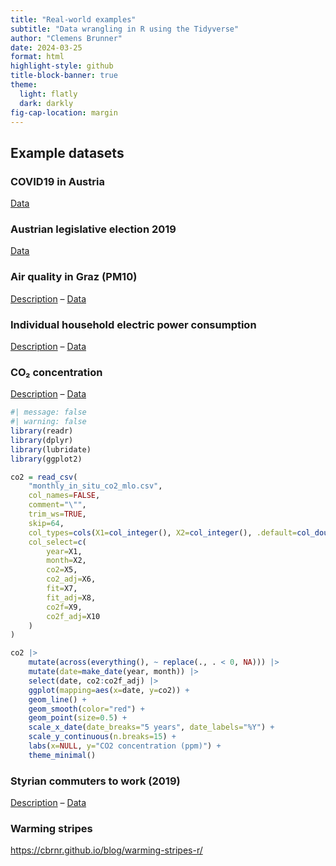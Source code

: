 ```yaml
---
title: "Real-world examples"
subtitle: "Data wrangling in R using the Tidyverse"
author: "Clemens Brunner"
date: 2024-03-25
format: html
highlight-style: github
title-block-banner: true
theme:
  light: flatly
  dark: darkly
fig-cap-location: margin
---
```


## Example datasets

### COVID19 in Austria

[Data](covid19.csv)


### Austrian legislative election 2019

[Data](https://www.bmi.gv.at/412/Nationalratswahlen/Nationalratswahl_2019/files/endgultiges_Gesamtergebnis_NRW19_16102019.xlsx)


### Air quality in Graz (PM10)

[Description](https://www.umwelt.steiermark.at/cms/ziel/2060750/DE/) – [Data](http://app.luis.steiermark.at/luft2/suche.php?station1=172&station2=&komponente1=114&station3=&station4=&komponente2=&mittelwert=1)


### Individual household electric power consumption

[Description](http://archive.ics.uci.edu/ml/datasets/Individual+household+electric+power+consumption) – [Data](http://archive.ics.uci.edu/ml/machine-learning-databases/00235/household_power_consumption.zip)


### CO₂ concentration

[Description](https://scrippsco2.ucsd.edu/data/atmospheric_co2/primary_mlo_co2_record.html) – [Data](https://scrippsco2.ucsd.edu/assets/data/atmospheric/stations/in_situ_co2/monthly/monthly_in_situ_co2_mlo.csv)

```r
#| message: false
#| warning: false
library(readr)
library(dplyr)
library(lubridate)
library(ggplot2)

co2 = read_csv(
    "monthly_in_situ_co2_mlo.csv",
    col_names=FALSE,
    comment="\"",
    trim_ws=TRUE,
    skip=64,
    col_types=cols(X1=col_integer(), X2=col_integer(), .default=col_double()),
    col_select=c(
        year=X1,
        month=X2,
        co2=X5,
        co2_adj=X6,
        fit=X7,
        fit_adj=X8,
        co2f=X9,
        co2f_adj=X10
    )
)

co2 |>
    mutate(across(everything(), ~ replace(., . < 0, NA))) |>
    mutate(date=make_date(year, month)) |>
    select(date, co2:co2f_adj) |>
    ggplot(mapping=aes(x=date, y=co2)) +
    geom_line() +
    geom_smooth(color="red") +
    geom_point(size=0.5) +
    scale_x_date(date_breaks="5 years", date_labels="%Y") +
    scale_y_continuous(n.breaks=15) +
    labs(x=NULL, y="CO2 concentration (ppm)") +
    theme_minimal()
```


### Styrian commuters to work (2019)

[Description](https://www.data.gv.at/katalog/dataset/2f2616b2-4640-480b-a138-8ab089713a95) – [Data](https://service.stmk.gv.at/ogd/OGD_Data_ABT17/statistik/PENDLER/STMK_31102019_PENDLER.csv)


### Warming stripes

[https://cbrnr.github.io/blog/warming-stripes-r/](https://cbrnr.github.io/blog/warming-stripes-r/)
